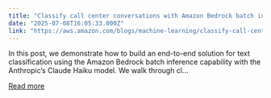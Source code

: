 ```yaml
---
title: "Classify call center conversations with Amazon Bedrock batch inference"
date: "2025-07-08T16:05:33.000Z"
link: "https://aws.amazon.com/blogs/machine-learning/classify-call-center-conversations-with-amazon-bedrock-batch-inference/"
---
```


In this post, we demonstrate how to build an end-to-end solution for text classification using the Amazon Bedrock batch inference capability with the Anthropic’s Claude Haiku model. We walk through cl...

[Read more](https://aws.amazon.com/blogs/machine-learning/classify-call-center-conversations-with-amazon-bedrock-batch-inference/)
